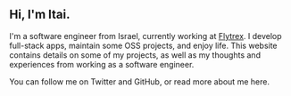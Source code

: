 

<div
	style={{
		alignSelf: "center",
		marginBottom: rhythm(0.5)
	}}
>
	<AuthorImage />
</div>

## Hi, I'm Itai.

I'm a software engineer from Israel, currently working at [Flytrex](https://flytrex.com/). I develop full-stack apps, maintain some OSS projects, and enjoy life. This website contains details on some of my projects, as well as my thoughts and experiences from working as a software engineer.

You can follow me on <SocialLink service="twitter">Twitter</SocialLink> and <SocialLink service="github">GitHub</SocialLink>, or read more about me <Link to="/about">here</Link>.
